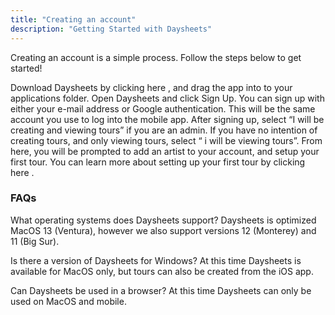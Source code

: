 ```yaml
---
title: "Creating an account"
description: "Getting Started with Daysheets"
---
```


Creating an account is a simple process. Follow the steps below to get started!

Download Daysheets by clicking here , and drag the app into to your applications folder.
Open Daysheets and click Sign Up.
You can sign up with either your e-mail address or Google authentication. This will be the same account you use to log into the mobile app.
After signing up, select “I will be creating and viewing tours” if you are an admin. If you have no intention of creating tours, and only viewing tours, select “ i will be viewing tours”.
From here, you will be prompted to add an artist to your account, and setup your first tour. You can learn more about setting up your first tour by clicking here .

### FAQs

What operating systems does Daysheets support? Daysheets is optimized MacOS 13 (Ventura), however we also support versions 12 (Monterey) and 11 (Big Sur).

Is there a version of Daysheets for Windows? At this time Daysheets is available for MacOS only, but tours can also be created from the iOS app.

Can Daysheets be used in a browser? At this time Daysheets can only be used on MacOS and mobile.
